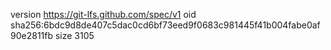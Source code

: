 version https://git-lfs.github.com/spec/v1
oid sha256:6bdc9d8de407c5dac0cd6bf73eed9f0683c981445f41b004fabe0af90e2811fb
size 3105
